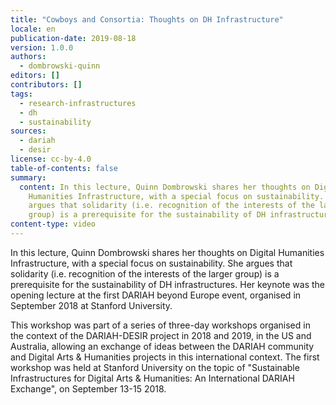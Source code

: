 ```yaml
---
title: "Cowboys and Consortia: Thoughts on DH Infrastructure"
locale: en
publication-date: 2019-08-18
version: 1.0.0
authors:
  - dombrowski-quinn
editors: []
contributors: []
tags:
  - research-infrastructures
  - dh
  - sustainability
sources:
  - dariah
  - desir
license: cc-by-4.0
table-of-contents: false
summary:
  content: In this lecture, Quinn Dombrowski shares her thoughts on Digital
    Humanities Infrastructure, with a special focus on sustainability. She
    argues that solidarity (i.e. recognition of the interests of the larger
    group) is a prerequisite for the sustainability of DH infrastructures.
content-type: video
---
```

In this lecture, Quinn Dombrowski shares her thoughts on Digital Humanities Infrastructure, with a special focus on sustainability. She argues that solidarity (i.e. recognition of the interests of the larger group) is a prerequisite for the sustainability of DH infrastructures. Her keynote was the opening lecture at the first DARIAH beyond Europe event, organised in September 2018 at Stanford University.

This workshop was part of a series of three-day workshops organised in the context of the DARIAH-DESIR project in 2018 and 2019, in the US and Australia, allowing an exchange of ideas between the DARIAH community and Digital Arts & Humanities projects in this international context. The first workshop was held at Stanford University on the topic of "Sustainable Infrastructures for Digital Arts & Humanities: An International DARIAH Exchange", on September 13-15 2018.

<VideoCard provider="youtube" id="0vkHutf_UxY" title="Cowboys and Consortia" image="/assets/content/assets/en/resources/hosted/cowboys-and-consortia-thoughts-on-dh-infrastructure/dh-infrastructure.png" subtitle="Thoughts on DH Infrastructure" />

